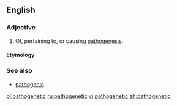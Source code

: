 ==English==

===Adjective===
{{en-adj}}

# Of, pertaining to, or causing [[pathogenesis]].

====Etymology====
{{trans-top|of, pertaining to, or causing pathogenesis}}
{{trans-mid}}
{{trans-bottom}}

===See also===
* [[pathogenic]]

[[pl:pathogenetic]]
[[ru:pathogenetic]]
[[vi:pathogenetic]]
[[zh:pathogenetic]]